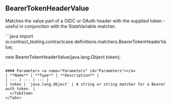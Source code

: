 
## BearerTokenHeaderValue

Matches the value part of a OIDC or OAuth header with the supplied token - useful in conjunction with the StateVariable matcher.

<Tabs groupId="language">
  <TabItem value="java" label="Java">
```java
import io.contract_testing.contractcase.definitions.matchers.BearerTokenHeaderValue;

new BearerTokenHeaderValue(java.lang.Object token);
```

#### Parameters <a name="Parameters" id="Parameters"></a>
| **Name** | **Type** | **Description** |
| --- | --- | --- |
| token | `java.lang.Object` | A string or string matcher for a Bearer auth token. |
  </TabItem>
</Tabs>
